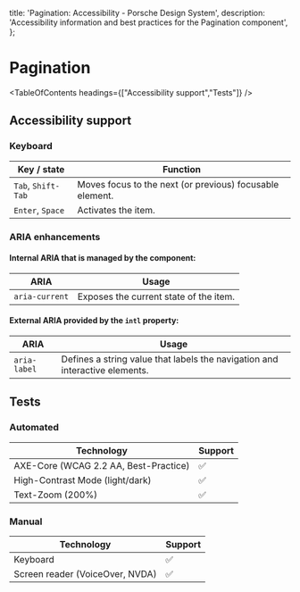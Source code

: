 
  title: 'Pagination: Accessibility - Porsche Design System',
  description: 'Accessibility information and best practices for the Pagination component',
};

# Pagination <ComponentStatus tagName="p-pagination"></ComponentStatus>

<TableOfContents headings={["Accessibility support","Tests"]} />

## Accessibility support

### Keyboard

| Key / state        | Function                                                 |
| ------------------ | -------------------------------------------------------- |
| `Tab`, `Shift-Tab` | Moves focus to the next (or previous) focusable element. |
| `Enter`, `Space`   | Activates the item.                                      |

### ARIA enhancements

#### Internal **ARIA** that is managed by the component:

| ARIA           | Usage                                  |
| -------------- | -------------------------------------- |
| `aria-current` | Exposes the current state of the item. |

#### External **ARIA** provided by the `intl` property:

| ARIA         | Usage                                                                       |
| ------------ | --------------------------------------------------------------------------- |
| `aria-label` | Defines a string value that labels the navigation and interactive elements. |

## Tests

### Automated

| Technology                            | Support |
| ------------------------------------- | ------- |
| AXE-Core (WCAG 2.2 AA, Best-Practice) | ✅      |
| High-Contrast Mode (light/dark)       | ✅      |
| Text-Zoom (200%)                      | ✅      |

### Manual

| Technology                      | Support |
| ------------------------------- | ------- |
| Keyboard                        | ✅      |
| Screen reader (VoiceOver, NVDA) | ✅      |

